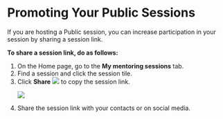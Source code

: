 
# Promoting Your Public Sessions

If you are hosting a Public session, you can increase participation in your session by sharing a session link.

**To share a session link, do as follows:**

<ol>
<li>On the Home page, go to the <b>My mentoring sessions</b> tab.</li>
<li>Find a session and click the session tile.</li>
<li>Click <b>Share</b> <img src={ShareIcon} /> to copy the session link.</li>
<p>
    <img src={PortalShareSessionHost} />
</p>
<li>Share the session link with your contacts or on social media.</li>
</ol>